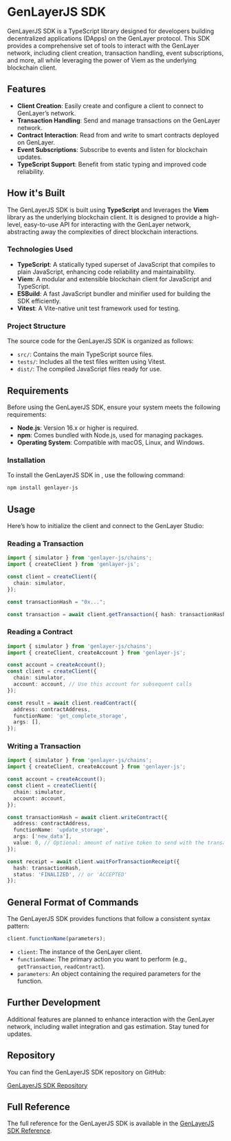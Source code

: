 # GenLayerJS SDK

GenLayerJS SDK is a TypeScript library designed for developers building decentralized applications (DApps) on the GenLayer protocol. This SDK provides a comprehensive set of tools to interact with the GenLayer network, including client creation, transaction handling, event subscriptions, and more, all while leveraging the power of Viem as the underlying blockchain client.

## Features

- **Client Creation**: Easily create and configure a client to connect to GenLayer’s network.
- **Transaction Handling**: Send and manage transactions on the GenLayer network.
- **Contract Interaction**: Read from and write to smart contracts deployed on GenLayer.
- **Event Subscriptions**: Subscribe to events and listen for blockchain updates.
- **TypeScript Support**: Benefit from static typing and improved code reliability.

## How it's Built

The GenLayerJS SDK is built using **TypeScript** and leverages the **Viem** library as the underlying blockchain client. It is designed to provide a high-level, easy-to-use API for interacting with the GenLayer network, abstracting away the complexities of direct blockchain interactions.

### Technologies Used

- **TypeScript**: A statically typed superset of JavaScript that compiles to plain JavaScript, enhancing code reliability and maintainability.
- **Viem**: A modular and extensible blockchain client for JavaScript and TypeScript.
- **ESBuild**: A fast JavaScript bundler and minifier used for building the SDK efficiently.
- **Vitest**: A Vite-native unit test framework used for testing.

### Project Structure

The source code for the GenLayerJS SDK is organized as follows:

- `src/`: Contains the main TypeScript source files.
- `tests/`: Includes all the test files written using Vitest.
- `dist/`: The compiled JavaScript files ready for use.

## Requirements

Before using the GenLayerJS SDK, ensure your system meets the following requirements:

- **Node.js**: Version 16.x or higher is required.
- **npm**: Comes bundled with Node.js, used for managing packages.
- **Operating System**: Compatible with macOS, Linux, and Windows.

### Installation

To install the GenLayerJS SDK in , use the following command:

```bash
npm install genlayer-js
```

## Usage

Here’s how to initialize the client and connect to the GenLayer Studio:

### Reading a Transaction

```typescript
import { simulator } from 'genlayer-js/chains';
import { createClient } from 'genlayer-js';

const client = createClient({
  chain: simulator,
});

const transactionHash = "0x...";

const transaction = await client.getTransaction({ hash: transactionHash });
```

### Reading a Contract

```typescript
import { simulator } from 'genlayer-js/chains';
import { createClient, createAccount } from 'genlayer-js';

const account = createAccount();
const client = createClient({
  chain: simulator,
  account: account, // Use this account for subsequent calls
});

const result = await client.readContract({
  address: contractAddress,
  functionName: 'get_complete_storage',
  args: [],
});
```

### Writing a Transaction

```typescript
import { simulator } from 'genlayer-js/chains';
import { createClient, createAccount } from 'genlayer-js';

const account = createAccount();
const client = createClient({
  chain: simulator,
  account: account,
});

const transactionHash = await client.writeContract({
  address: contractAddress,
  functionName: 'update_storage',
  args: ['new_data'],
  value: 0, // Optional: amount of native token to send with the transaction
});

const receipt = await client.waitForTransactionReceipt({
  hash: transactionHash,
  status: 'FINALIZED', // or 'ACCEPTED'
});
```

## General Format of Commands

The GenLayerJS SDK provides functions that follow a consistent syntax pattern:

```typescript
client.functionName(parameters);
```

- `client`: The instance of the GenLayer client.
- `functionName`: The primary action you want to perform (e.g., `getTransaction`, `readContract`).
- `parameters`: An object containing the required parameters for the function.


## Further Development

Additional features are planned to enhance interaction with the GenLayer network, including wallet integration and gas estimation. Stay tuned for updates.

## Repository

You can find the GenLayerJS SDK repository on GitHub:

[GenLayerJS SDK Repository](https://github.com/yeagerai/genlayer-js)

## Full Reference

The full reference for the GenLayerJS SDK is available in the [GenLayerJS SDK Reference](/references/genlayer-js).